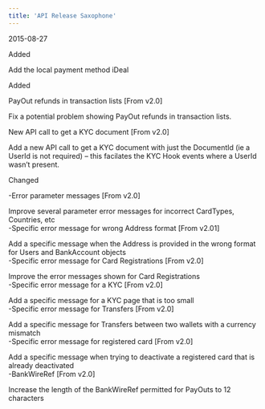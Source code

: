 ```yaml
---
title: 'API Release Saxophone'  
---
```

<span class="date">2015-08-27</span>  
  
  
<div class="pill pill-green">Added</div>  
  

Add the local payment method iDeal  
<div class="pill pill-green">Added</div>  
  

PayOut refunds in transaction lists [From v2.0]  

Fix a potential problem showing PayOut refunds in transaction lists.  

New API call to get a KYC document [From v2.0]  

Add a new API call to get a KYC document with just the DocumentId (ie a UserId is not required) – this facilates the KYC Hook events where a UserId wasn’t present.  
<div class="pill pill-purple">Changed</div>  
  
-Error parameter messages [From v2.0]  

Improve several parameter error messages for incorrect CardTypes, Countries, etc  
-Specific error message for wrong Address format [From v2.01]  

Add a specific message when the Address is provided in the wrong format for Users and BankAccount objects  
-Specific error message for Card Registrations [From v2.0]  

Improve the error messages shown for Card Registrations  
-Specific error message for a KYC [From v2.0]  

Add a specific message for a KYC page that is too small  
-Specific error message for Transfers [From v2.0]  

Add a specific message for Transfers between two wallets with a currency mismatch  
-Specific error message for registered card [From v2.0]  

Add a specific message when trying to deactivate a registered card that is already deactivated  
-BankWireRef [From v2.0]  

Increase the length of the BankWireRef permitted for PayOuts to 12 characters
